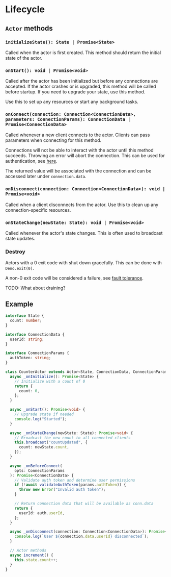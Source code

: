 # Lifecycle

## `Actor` methods

### `initializeState(): State | Promise<State>`

Called when the actor is first created. This method should return the initial state of the actor.

### `onStart(): void | Promise<void>`

Called after the actor has been initialized but before any connections are accepted. If the actor crashes or is upgraded, this method will be called before startup. If you need to upgrade your state, use this method.

Use this to set up any resources or start any background tasks.

### `onConnect(connection: Connection<ConnectionData>, parameters: ConnectionParams): ConnectionData | Promise<ConnectionData>`

Called whenever a new client connects to the actor. Clients can pass parameters when connecting for this method.

Connections will not be able to interact with the actor until this method succeeds. Throwing an error will abort the connection. This can be used for authentication, see [here](/docs/authentication).

The returned value will be associated with the connection and can be accessed later under `connection.data`.

### `onDisconnect(connection: Connection<ConnectionData>): void | Promise<void>`

Called when a client disconnects from the actor. Use this to clean up any connection-specific resources.

### `onStateChange(newState: State): void | Promise<void>`

Called whenever the actor's state changes. This is often used to broadcast state updates.

### Destroy

Actors with a 0 exit code with shut down gracefully. This can be done with `Deno.exit(0)`.

A non-0 exit code will be considered a failure, see [fault tolerance](/docs/fault-tolerance).

TODO: What about draining?

## Example

```typescript
interface State {
  count: number;
}

interface ConnectionData {
  userId: string;
}

interface ConnectionParams {
  authToken: string;
}

class CounterActor extends Actor<State, ConnectionData, ConnectionParams> {
  async _onInitialize(): Promise<State> {
    // Initialize with a count of 0
    return {
      count: 0,
    };
  }

  async _onStart(): Promise<void> {
    // Upgrade state if needed
    console.log("Started");
  }

  async _onStateChange(newState: State): Promise<void> {
    // Broadcast the new count to all connected clients
    this.broadcast("countUpdated", {
      count: newState.count,
    });
  }

  async _onBeforeConnect(
    opts: ConnectionParams
  ): Promise<ConnectionData> {
    // Validate auth token and determine user permissions
    if (!await validateAuthToken(params.authToken)) {
      throw new Error("Invalid auth token");
    }

    // Return connection data that will be available as conn.data
    return {
      userId: auth.userId,
    };
  }

  async _onDisconnect(connection: Connection<ConnectionData>): Promise<void> {
    console.log(`User ${connection.data.userId} disconnected`);
  }

  // Actor methods
  async increment() {
    this.state.count++;
  }
}
```